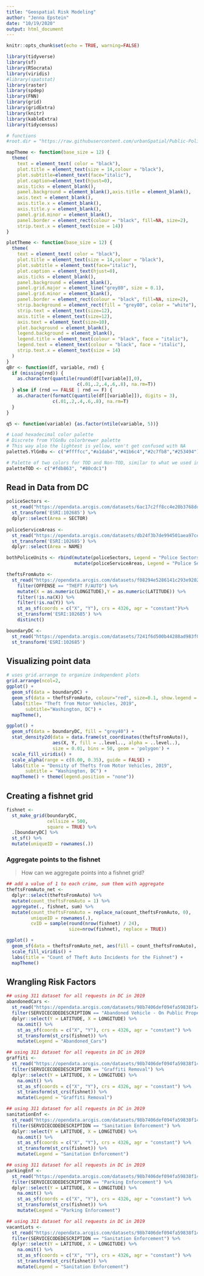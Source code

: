 ```yaml
---
title: "Geospatial Risk Modeling"
author: "Jenna Epstein"
date: "10/19/2020"
output: html_document
---
```


```r
knitr::opts_chunk$set(echo = TRUE, warning=FALSE)

library(tidyverse)
library(sf)
library(RSocrata)
library(viridis)
#library(spatstat)
library(raster)
library(spdep)
library(FNN)
library(grid)
library(gridExtra)
library(knitr)
library(kableExtra)
library(tidycensus)

# functions
#root.dir = "https://raw.githubusercontent.com/urbanSpatial/Public-Policy-Analytics-Landing/master/DATA/"
```

```r
mapTheme <- function(base_size = 12) {
  theme(
    text = element_text( color = "black"),
    plot.title = element_text(size = 14,colour = "black"),
    plot.subtitle=element_text(face="italic"),
    plot.caption=element_text(hjust=0),
    axis.ticks = element_blank(),
    panel.background = element_blank(),axis.title = element_blank(),
    axis.text = element_blank(),
    axis.title.x = element_blank(),
    axis.title.y = element_blank(),
    panel.grid.minor = element_blank(),
    panel.border = element_rect(colour = "black", fill=NA, size=2),
    strip.text.x = element_text(size = 14))
}

plotTheme <- function(base_size = 12) {
  theme(
    text = element_text( color = "black"),
    plot.title = element_text(size = 14,colour = "black"),
    plot.subtitle = element_text(face="italic"),
    plot.caption = element_text(hjust=0),
    axis.ticks = element_blank(),
    panel.background = element_blank(),
    panel.grid.major = element_line("grey80", size = 0.1),
    panel.grid.minor = element_blank(),
    panel.border = element_rect(colour = "black", fill=NA, size=2),
    strip.background = element_rect(fill = "grey80", color = "white"),
    strip.text = element_text(size=12),
    axis.title = element_text(size=12),
    axis.text = element_text(size=10),
    plot.background = element_blank(),
    legend.background = element_blank(),
    legend.title = element_text(colour = "black", face = "italic"),
    legend.text = element_text(colour = "black", face = "italic"),
    strip.text.x = element_text(size = 14)
  )
}
qBr <- function(df, variable, rnd) {
  if (missing(rnd)) {
    as.character(quantile(round(df[[variable]],0),
                          c(.01,.2,.4,.6,.8), na.rm=T))
  } else if (rnd == FALSE | rnd == F) {
    as.character(formatC(quantile(df[[variable]]), digits = 3),
                 c(.01,.2,.4,.6,.8), na.rm=T)
  }
}

q5 <- function(variable) {as.factor(ntile(variable, 5))}

# Load hexadecimal color palette
# Discrete from YlGnBu colorbrewer palette
# This way also the lightest is yellow, won't get confused with NA
palette5.YlGnBu <- c("#ffffcc","#a1dab4","#41b6c4","#2c7fb8","#253494")

# Palette of two colors for TOD and Non-TOD, similar to what we used in lab.
paletteTOD <- c("#fdb863", "#80cdc1")
```


## Read in Data from DC

```r

policeSectors <- 
  st_read("https://opendata.arcgis.com/datasets/6ac17c2ff8cc4e20b3768dd1b98adf7a_23.geojson") %>%
  st_transform('ESRI:102685') %>%
  dplyr::select(Area = SECTOR)
  
policeServiceAreas <- 
  st_read("https://opendata.arcgis.com/datasets/db24f3b7de994501aea97ce05a50547e_10.geojson") %>%
  st_transform('ESRI:102685') %>%
  dplyr::select(Area = NAME)

bothPoliceUnits <- rbind(mutate(policeSectors, Legend = "Police Sectors"), 
                         mutate(policeServiceAreas, Legend = "Police Service Areas"))

theftsFromAuto <- 
  st_read("https://opendata.arcgis.com/datasets/f08294e5286141c293e9202fcd3e8b57_1.geojson") %>% 
    filter(OFFENSE == "THEFT F/AUTO") %>%
    mutate(X = as.numeric(LONGITUDE),Y = as.numeric(LATITUDE)) %>% 
    filter(!is.na(X)) %>%
    filter(!is.na(Y)) %>%
    st_as_sf(coords = c("X", "Y"), crs = 4326, agr = "constant")%>%
    st_transform('ESRI:102685') %>% 
    distinct()

boundaryDC <-
  st_read("https://opendata.arcgis.com/datasets/7241f6d500b44288ad983f0942b39663_10.geojson") %>%
  st_transform('ESRI:102685')

```

## Visualizing point data
```r
# uses grid.arrange to organize independent plots
grid.arrange(ncol=2,
ggplot() + 
  geom_sf(data = boundaryDC) +
  geom_sf(data = theftsFromAuto, colour="red", size=0.1, show.legend = "point") +
  labs(title= "Theft from Motor Vehicles, 2019",
       subtitle="Washington, DC") +
  mapTheme(),

ggplot() + 
  geom_sf(data = boundaryDC, fill = "grey40") +
  stat_density2d(data = data.frame(st_coordinates(theftsFromAuto)), 
                 aes(X, Y, fill = ..level.., alpha = ..level..),
                 size = 0.01, bins = 50, geom = 'polygon') +
  scale_fill_viridis() +
  scale_alpha(range = c(0.00, 0.35), guide = FALSE) +
  labs(title = "Density of Thefts from Motor Vehicles, 2019",
       subtitle = "Washington, DC") +
  mapTheme() + theme(legend.position = "none"))

```

## Creating a fishnet grid
```r
fishnet <- 
  st_make_grid(boundaryDC,
               cellsize = 500, 
               square = TRUE) %>%
  .[boundaryDC] %>% 
  st_sf() %>%
  mutate(uniqueID = rownames(.))
```

### Aggregate points to the fishnet

> How can we aggregate points into a fishnet grid?

```r
## add a value of 1 to each crime, sum them with aggregate
theftsFromAuto_net <- 
  dplyr::select(theftsFromAuto) %>% 
  mutate(count_theftsFromAuto = 1) %>% 
  aggregate(., fishnet, sum) %>%
  mutate(count_theftsFromAuto = replace_na(count_theftsFromAuto, 0),
         uniqueID = rownames(.),
         cvID = sample(round(nrow(fishnet) / 24), 
                       size=nrow(fishnet), replace = TRUE))

ggplot() +
  geom_sf(data = theftsFromAuto_net, aes(fill = count_theftsFromAuto), color = NA) +
  scale_fill_viridis() +
  labs(title = "Count of Theft Auto Incidents for the Fishnet") +
  mapTheme()
```

## Wrangling Risk Factors
```r
## using 311 dataset for all requests in DC in 2019
abandonedCars <- 
  st_read("https://opendata.arcgis.com/datasets/98b7406def094fa59838f14beb1b8c81_10.geojson") %>%
  filter(SERVICECODEDESCRIPTION == "Abandoned Vehicle - On Public Property") %>%  
  dplyr::select(Y = LATITUDE, X = LONGITUDE) %>%
    na.omit() %>%
    st_as_sf(coords = c("X", "Y"), crs = 4326, agr = "constant") %>%
    st_transform(st_crs(fishnet)) %>%
    mutate(Legend = "Abandoned_Cars")

```

```r
## using 311 dataset for all requests in DC in 2019
graffiti <- 
  st_read("https://opendata.arcgis.com/datasets/98b7406def094fa59838f14beb1b8c81_10.geojson") %>%
  filter(SERVICECODEDESCRIPTION == "Graffiti Removal") %>%  
  dplyr::select(Y = LATITUDE, X = LONGITUDE) %>%
    na.omit() %>%
    st_as_sf(coords = c("X", "Y"), crs = 4326, agr = "constant") %>%
    st_transform(st_crs(fishnet)) %>%
    mutate(Legend = "Graffiti Removal")

```

```r
## using 311 dataset for all requests in DC in 2019
sanitationEnf <- 
  st_read("https://opendata.arcgis.com/datasets/98b7406def094fa59838f14beb1b8c81_10.geojson") %>%
  filter(SERVICECODEDESCRIPTION == "Sanitation Enforcement") %>%  
  dplyr::select(Y = LATITUDE, X = LONGITUDE) %>%
    na.omit() %>%
    st_as_sf(coords = c("X", "Y"), crs = 4326, agr = "constant") %>%
    st_transform(st_crs(fishnet)) %>%
    mutate(Legend = "Sanitation Enforcement")

```

```r
## using 311 dataset for all requests in DC in 2019
parkingEnf <- 
  st_read("https://opendata.arcgis.com/datasets/98b7406def094fa59838f14beb1b8c81_10.geojson") %>%
  filter(SERVICECODEDESCRIPTION == "Parking Enforcement") %>%  
  dplyr::select(Y = LATITUDE, X = LONGITUDE) %>%
    na.omit() %>%
    st_as_sf(coords = c("X", "Y"), crs = 4326, agr = "constant") %>%
    st_transform(st_crs(fishnet)) %>%
    mutate(Legend = "Parking Enforcement")

```

```r
## using 311 dataset for all requests in DC in 2019
vacantLots <- 
  st_read("https://opendata.arcgis.com/datasets/98b7406def094fa59838f14beb1b8c81_10.geojson") %>%
  filter(SERVICECODEDESCRIPTION == "Sanitation Enforcement") %>%  
  dplyr::select(Y = LATITUDE, X = LONGITUDE) %>%
    na.omit() %>%
    st_as_sf(coords = c("X", "Y"), crs = 4326, agr = "constant") %>%
    st_transform(st_crs(fishnet)) %>%
    mutate(Legend = "Sanitation Enforcement")

```